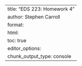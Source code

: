 ---
title: "EDS 223: Homework 4"
author: Stephen Carroll
format: 
  html:
    toc: true
editor_options: 
  chunk_output_type: console
---